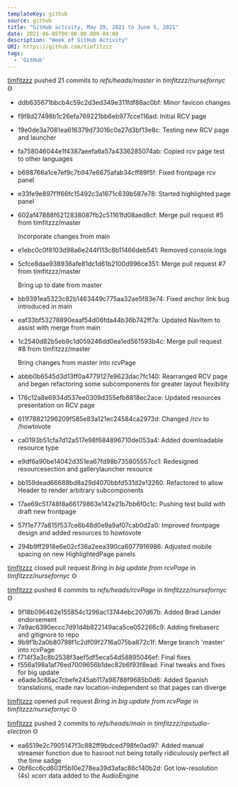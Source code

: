 ---
templateKey: github
source: github
title: "GitHub activity, May 29, 2021 to June 5, 2021"
date: 2021-06-05T00:00:00.000-04:00
description: "Week of GitHub Activity"
URI: https://github.com/timfitzzz
tags: 
  - 'GitHub'
---

[timfitzzz](https://github.com/timfitzzz) pushed 21 commits to _refs/heads/master_ in _timfitzzz/nursefornyc_ Ꙫ  
* ddb635671bbcb4c59c2d3ed349e311fdf88ac0bf: Minor favicon changes  
* f9f8d27498b1c26efa769221bb6eb977cce116ad: Initial RCV page  
* 19e0de3a7081ea616379d73016c0a27d3bf13e8c: Testing new RCV page and launcher  
* fa758046044e1f4387aeefa6a57a4336285074ab: Copied rcv page test to other languages  
* b698766a1ce7ef9c7b947e6675afab34cff89f5f: Fixed frontpage rcv panel  
* e33fe9e897f1f66fc15492c3a1671c639b587e78: Started highlighted page panel  
* 602af47888f6212838087fb2c51161fd08aed8cf: Merge pull request #5 from timfitzzz/master
  
  Incorporate changes from main  
* e1ebc0c0f8103d98a6e244f113c8b11466deb541: Removed console.logs  
* 5cfce8dae938936afe81dc1d61b2100d996ce351: Merge pull request #7 from timfitzzz/master
  
  Bring up to date from master  
* bb9391ea5323c82b1463449c775aa32ae5f83e74: Fixed anchor link bug introduced in main  
* eaf33bf53278890eaaf54d06fda44b36b742ff7a: Updated NavItem to assist with merge from main  
* 1c2540d82b5eb9c1d059246dd0ea1ed561593b4c: Merge pull request #8 from timfitzzz/master
  
  Bring changes from master into rcvPage  
* abbb0b6545d3d13ff0a4779127e9623dac7fc140: Rearranged RCV page and began refactoring some subcomponents for greater layout flexibility  
* 176c12a8e6934d537ee0309d355efb6818ec2ace: Updated resources presentation on RCV page  
* 611f78821296209f585e83a121ec24584ca2973d: Changed /rcv to /howtovote  
* ca0193b51cfa7d12a517e98f684896710de053a4: Added downloadable resource type  
* e9df6a90be14042d351ea67fd98b735805557cc1: Redesigned resourcesection and gallerylauncher resource  
* bb159dead66688bd8a29d4070bbfd531d2e12260: Refactored to allow Header to render arbitrary subcomponents  
* 17ae69c51748f8a66179863e142e21b7bb6f0c1c: Pushing test build with draft new frontpage  
* 57f1e777a815f537ce6b48d0e9a9af07cab0d2a0: Improved frontpage design and added resources to howtovote  
* 294b9ff2918e6e02cf36a2eea390ca6077916986: Adjusted mobile spacing on new HighlightedPage panels  

[timfitzzz](https://github.com/timfitzzz) closed pull request _Bring in big update from rcvPage_ in _timfitzzz/nursefornyc_ Ꙫ  

[timfitzzz](https://github.com/timfitzzz) pushed 6 commits to _refs/heads/rcvPage_ in _timfitzzz/nursefornyc_ Ꙫ  
* 9f18b096462e155854c1296ac13744ebc207d67b: Added Brad Lander endorsement  
* 7a9ac6390eccc7d91d4b822149aca5ce052266c9: Adding firebaserc and gitignore to repo  
* 9b9f1b2a0b80798f1c2df09f2716a075ba872c1f: Merge branch 'master' into rcvPage  
* f714f3a3c8b2538f3aef5df5eca54d58895046ef: Final fixes  
* f556a198a1af76ed7009656b1dec82b6f93f8ead: Final tweaks and fixes for big update  
* e6ade3c86ac7cbefe245ab117a98788f9685b0d6: Added Spanish translations, made nav location-independent so that pages can diverge  

[timfitzzz](https://github.com/timfitzzz) opened pull request _Bring in big update from rcvPage_ in _timfitzzz/nursefornyc_ Ꙫ  

[timfitzzz](https://github.com/timfitzzz) pushed 2 commits to _refs/heads/main_ in _timfitzzz/npstudio-electron_ Ꙫ  
* ea6519e2c7905147f3c882ff9bdced798fe0ad97: Added manual streamer function due to hasroot not being totally ridiculously perfect all the time sadge  
* 0bf6cc6cd603f5b10e278ea39d3afac86c140b2d: Got low-resolution (4s) xcorr data added to the AudioEngine  


